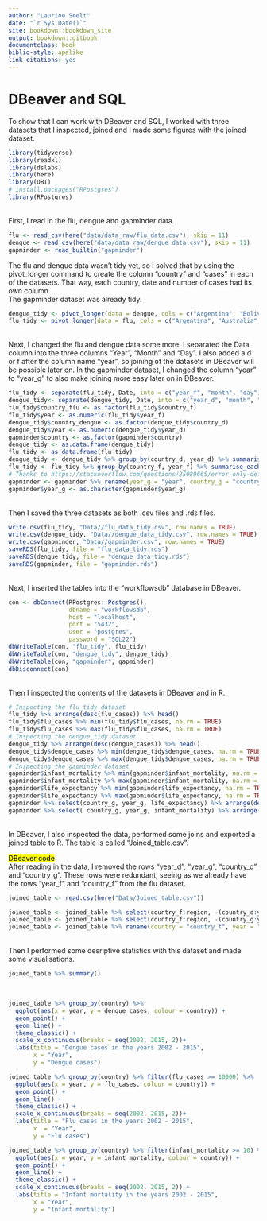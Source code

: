 ```yaml
---
author: "Laurine Seelt"
date: "`r Sys.Date()`"
site: bookdown::bookdown_site
output: bookdown::gitbook
documentclass: book
biblio-style: apalike
link-citations: yes
---
```


# DBeaver and SQL

To show that I can work with DBeaver and SQL, I worked with three datasets that I inspected, joined and I made some figures with the joined dataset.
<br>
```r
library(tidyverse)
library(readxl)
library(dslabs)
library(here)
library(DBI)
# install.packages("RPostgres")
library(RPostgres)
```
<br>
First, I read in the flu, dengue and gapminder data.
<br>
```r
flu <- read_csv(here("data/data_raw/flu_data.csv"), skip = 11)
dengue <- read_csv(here("data/data_raw/dengue_data.csv"), skip = 11)
gapminder <- read_builtin("gapminder")
```

The flu and dengue data wasn't tidy yet, so I solved that by using the pivot_longer command to create the column "country" and "cases" in each of the datasets. That way, each country, date and number of cases had its own column. <br>
The gapminder dataset was already tidy.
<br>
```r
dengue_tidy <- pivot_longer(data = dengue, cols = c("Argentina", "Bolivia", "Brazil", "India", "Indonesia", "Mexico", "Philippines", "Singapore", "Thailand", "Venezuela"), names_to = "country_d", values_to = "dengue_cases")
flu_tidy <- pivot_longer(data = flu, cols = c("Argentina", "Australia", "Austria", "Belgium", "Bolivia", "Brazil", "Bulgaria", "Canada", "Chile", "France", "Germany", "Hungary", "Japan", "Mexico", "Netherlands", "New Zealand", "Norway", "Paraguay", "Peru", "Poland", "Romania", "Russia", "South Africa", "Spain", "Sweden", "Switzerland", "Ukraine", "United States", "Uruguay"), names_to = "country_f", values_to = "flu_cases")
```
<br>
Next, I changed the flu and dengue data some more. I separated the Data column into the three columns "Year", "Month" and "Day". I also added a d or f after the column name "year", so joining of the datasets in DBeaver will be possible later on.
In the gapminder dataset, I changed the column "year" to "year_g" to also make joining more easy later on in DBeaver.
<br>
```r
flu_tidy <- separate(flu_tidy, Date, into = c("year_f", "month", "day"), sep = "-")
dengue_tidy<- separate(dengue_tidy, Date, into = c("year_d", "month", "day"), sep = "-")
flu_tidy$country_flu <- as.factor(flu_tidy$country_f)
flu_tidy$year <- as.numeric(flu_tidy$year_f)
dengue_tidy$country_dengue <- as.factor(dengue_tidy$country_d)
dengue_tidy$year <- as.numeric(dengue_tidy$year_d)
gapminder$country <- as.factor(gapminder$country)
dengue_tidy <- as.data.frame(dengue_tidy)
flu_tidy <- as.data.frame(flu_tidy)
dengue_tidy <- dengue_tidy %>% group_by(country_d, year_d) %>% summarise_each(funs(sum), dengue_cases)
flu_tidy <- flu_tidy %>% group_by(country_f, year_f) %>% summarise_each(funs(sum), flu_cases)
# Thanks to https://stackoverflow.com/questions/25089665/error-only-defined-on-a-data-frame-with-all-numeric-variables-with-ddply-on-lar for the summarise_each command :)
gapminder <- gapminder %>% rename(year_g = "year", country_g = "country")
gapminder$year_g <- as.character(gapminder$year_g)
```
<br>
Then I saved the three datasets as both .csv files and .rds files.
<br>
```r
write.csv(flu_tidy, "Data//flu_data_tidy.csv", row.names = TRUE)
write.csv(dengue_tidy, "Data//dengue_data_tidy.csv", row.names = TRUE)
write.csv(gapminder, "Data//gapminder.csv", row.names = TRUE)
saveRDS(flu_tidy, file = "flu_data_tidy.rds")
saveRDS(dengue_tidy, file = "dengue_data_tidy.rds")
saveRDS(gapminder, file = "gapminder.rds")
```
<br>
Next, I inserted the tables into the "workflowsdb" database in DBeaver.
<br>
```r
con <- dbConnect(RPostgres::Postgres(),
                 dbname = "workflowsdb",
                 host = "localhost",
                 port = "5432",
                 user = "postgres",
                 password = "SQL22")
dbWriteTable(con, "flu_tidy", flu_tidy)
dbWriteTable(con, "dengue_tidy", dengue_tidy)
dbWriteTable(con, "gapminder", gapminder)
dbDisconnect(con)
```
<br>
Then I inspected the contents of the datasets in DBeaver and in R.
<br>
```r
# Inspecting the flu_tidy dataset
flu_tidy %>% arrange(desc(flu_cases)) %>% head()
flu_tidy$flu_cases %>% min(flu_tidy$flu_cases, na.rm = TRUE)
flu_tidy$flu_cases %>% max(flu_tidy$flu_cases, na.rm = TRUE)
# Inspecting the dengue_tidy dataset
dengue_tidy %>% arrange(desc(dengue_cases)) %>% head()
dengue_tidy$dengue_cases %>% min(dengue_tidy$dengue_cases, na.rm = TRUE)
dengue_tidy$dengue_cases %>% max(dengue_tidy$dengue_cases, na.rm = TRUE)
# Inspecting the gapminder dataset
gapminder$infant_mortality %>% min(gapminder$infant_mortality, na.rm = TRUE)
gapminder$infant_mortality %>% max(gapminder$infant_mortality, na.rm = TRUE)
gapminder$life_expectancy %>% min(gapminder$life_expectancy, na.rm = TRUE)
gapminder$life_expectancy %>% max(gapminder$life_expectancy, na.rm = TRUE)
gapminder %>% select(country_g, year_g, life_expectancy) %>% arrange(desc(life_expectancy)) %>% head
gapminder %>% select( country_g, year_g, infant_mortality) %>% arrange(desc(infant_mortality)) %>% head()
```
<br>
In DBeaver, I also inspected the data, performed some joins and exported a joined table to R. The table is called "Joined_table.csv".
<br>

<mark> DBeaver code </mark>
<br>
After reading in the data, I removed the rows "year_d", "year_g", "country_d" and "country_g". These rows were redundant, seeing as we already have the rows "year_f" and "country_f" from the flu dataset.
<br>
```r
joined_table <- read.csv(here("Data/Joined_table.csv"))

joined_table <- joined_table %>% select(country_f:region, -(country_d:year_d))
joined_table <- joined_table %>% select(country_f:region, -(country_g:year_g))
joined_table <- joined_table %>% rename(country = "country_f", year = "year_f")
```
<br>
Then I performed some desriptive statistics with this dataset and made some visualisations.
<br>
```r
joined_table %>% summary()
```
<br>
```r
joined_table %>% group_by(country) %>%
  ggplot(aes(x = year, y = dengue_cases, colour = country)) +
  geom_point() +
  geom_line() +
  theme_classic() +
  scale_x_continuous(breaks = seq(2002, 2015, 2))+
  labs(title = "Dengue cases in the years 2002 - 2015",
       x = "Year",
       y = "Dengue cases")

joined_table %>% group_by(country) %>% filter(flu_cases >= 10000) %>%
  ggplot(aes(x = year, y = flu_cases, colour = country)) +
  geom_point() +
  geom_line() +
  theme_classic() +
  scale_x_continuous(breaks = seq(2002, 2015, 2))+
  labs(title = "Flu cases in the years 2002 - 2015",
       x  = "Year", 
       y = "Flu cases")

joined_table %>% group_by(country) %>% filter(infant_mortality >= 10) %>%
  ggplot(aes(x = year, y = infant_mortality, colour = country)) +
  geom_point() +
  geom_line() +
  theme_classic() +
  scale_x_continuous(breaks = seq(2002, 2015, 2)) +
  labs(title = "Infant mortality in the years 2002 - 2015",
       x = "Year",
       y = "Infant mortality")
```


